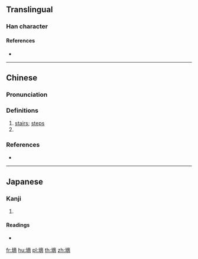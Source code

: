 {{character info/new}}
==Translingual==

===Han character===
{{Han char|rn=32|rad=土|as=11|sn=14|four=40127|canj=GYCB|ids=⿰土啇}}

====References====
* {{Han ref|kx=0238.100|dkj=05429|dj=0476.170|hdz=10482.070|uh=5891|ud=22673|bh=E161|bd=57697}}

----

==Chinese==
{{zh-forms}}

===Pronunciation===
{{zh-pron
|m=dī
|c=dik1
|cat=n
}}

===Definitions===
{{zh-hanzi}}

# [[stair]]s; [[step]]s
# {{zh-alt-form|的|archery target}}

===References===
* {{R:twedu|C01783}}

----

==Japanese==

===Kanji===
{{ja-kanji|grade=|rs=土11}}

# {{defn|lang=ja|sort=土11}}

====Readings====
* {{ja-readings|on=[[てき]] (teki), [[ちゃく]] (chaku)|kun=[[きざはし]] (kizahashi), [[まと]] (mato)}}

[[fr:墑]]
[[hu:墑]]
[[pl:墑]]
[[th:墑]]
[[zh:墑]]